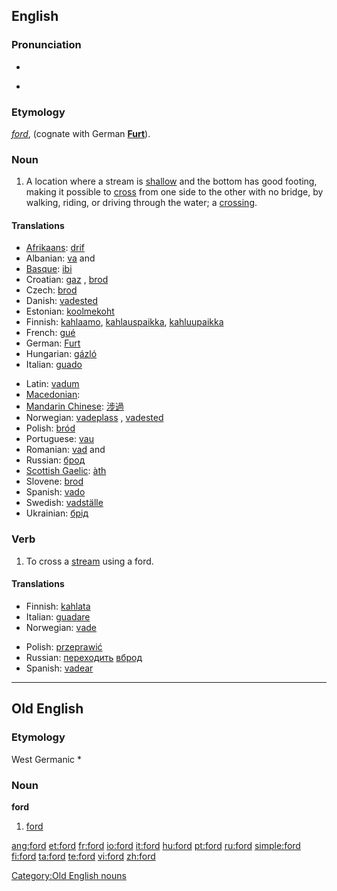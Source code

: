 {{wikipedia|dab=ford (disambiguation)|ford}}
{{also|Ford|FORD}}
==English==

===Pronunciation===
* {{IPA|/foʊɹd/|/fɔːɹd/}}
* {{audio|en-us-ford.ogg|Audio (US)}}
*: {{rhymes|ɔː(r)d}}

===Etymology===
{{etyl|ang}} ''[[#Old English|ford]]'', (cognate with German '''[[Furt]]''').

===Noun===
{{en-noun}}

# A location where a stream is [[shallow]] and the bottom has good footing, making it possible to [[cross]] from one side to the other with no bridge, by walking, riding, or driving through the water; a [[crossing]].

====Translations====
{{trans-top|crossing}}
* [[Afrikaans]]: [[drif]]
* Albanian: [[va]] {{f}} and {{m}}
* [[Basque]]: [[ibi]]
* Croatian: [[gaz]] {{m}}, [[brod]] {{m}}
* Czech: [[brod]] {{m}}
* Danish: [[vadested#Danish|vadested]] {{n}}
* Estonian: [[koolmekoht]]
* Finnish: [[kahlaamo]], [[kahlauspaikka]], [[kahluupaikka]]
* French: [[gué]] {{m}}
* German: [[Furt]] {{f}}
* Hungarian: [[gázló]]
* Italian: [[guado]] {{m}}
{{trans-mid}}
* Latin: [[vadum]] {{n}}
* [[Macedonian]]: {{t|mk|брод|m|tr=brod|sc=Cyrl}}
* [[Mandarin Chinese]]: [[涉過]]
* Norwegian: [[vadeplass]] {{m}}, [[vadested#Norwegian|vadested]] {{n}}
* Polish: [[bród]] {{m}}
* Portuguese: [[vau]]
* Romanian: [[vad]] {{f}} and {{m}}
* Russian: [[брод]] {{m}}
* [[Scottish Gaelic]]: [[àth]] {{m}}
* Slovene: [[brod]] {{m}}
* Spanish: [[vado]] {{m}}
* Swedish: [[vadställe]] {{n}}
* Ukrainian: [[брід]]
{{trans-bottom}}

===Verb===
{{en-verb}}

# To cross a [[stream]] using a ford.

====Translations====
{{trans-top|to cross a stream}}
* Finnish: [[kahlata]]
* Italian: [[guadare]]
* Norwegian: [[vade]]
{{trans-mid}}
* Polish: [[przeprawić]]
* Russian: [[переходить]] [[вброд]]
* Spanish: [[vadear]]
{{trans-bottom}}

----

==Old English==

===Etymology===
West Germanic *{{term||furdu}}

===Noun===
'''ford''' {{m}}

# [[#Noun|ford]]

[[Category:Old English nouns]]

[[ang:ford]]
[[et:ford]]
[[fr:ford]]
[[io:ford]]
[[it:ford]]
[[hu:ford]]
[[pt:ford]]
[[ru:ford]]
[[simple:ford]]
[[fi:ford]]
[[ta:ford]]
[[te:ford]]
[[vi:ford]]
[[zh:ford]]